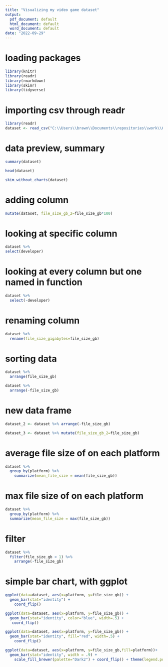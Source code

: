 ```yaml
---
title: "Visualizing my video game dataset"
output:
  pdf_document: default
  html_document: default
  word_document: default
date: "2022-09-29"
---
```


# loading packages

```r
library(knitr)
library(readr)
library(rmarkdown)
library(skimr)
library(tidyverse)
```

# importing csv through readr

```r
library(readr)
dataset <- read_csv("C:\\Users\\brawn\\Documents\\repositories\\work\\GAME_DATA.csv")
```

# data preview, summary

```r
summary(dataset)
```

```r
head(dataset)
```

```r
skim_without_charts(dataset)
```

# adding column

```r
mutate(dataset, file_size_gb_2=file_size_gb*100)
```

# looking at specific column

```r
dataset %>%
select(developer)
```

# looking at every column but one named in function

```r
dataset %>%
  select(-developer)
```

# renaming column

```r
dataset %>%
  rename(file_size_gigabytes=file_size_gb)
```

# sorting data

```r
dataset %>% 
  arrange(file_size_gb)

dataset %>% 
  arrange(-file_size_gb)
```

# new data frame

```r
dataset_2 <- dataset %>% arrange(-file_size_gb)

dataset_3 <- dataset %>% mutate(file_size_gb_2=file_size_gb)
```

# average file size of on each platform

```r
dataset %>% 
  group_by(platform) %>%
    summarize(mean_file_size = mean(file_size_gb))
```

# max file size of on each platform

```r
dataset %>% 
  group_by(platform) %>%
  summarize(mean_file_size = max(file_size_gb))
```

# filter

```r
dataset %>% 
  filter(file_size_gb < 1) %>%
    arrange(-file_size_gb)
```

# simple bar chart, with ggplot

```r
ggplot(data=dataset, aes(x=platform, y=file_size_gb)) +
  geom_bar(stat="identity") + 
    coord_flip()

ggplot(data=dataset, aes(x=platform, y=file_size_gb)) +
  geom_bar(stat="identity", color="blue", width=.5) + 
   coord_flip()

ggplot(data=dataset, aes(x=platform, y=file_size_gb)) +
  geom_bar(stat="identity", fill="red", width=.5) + 
    coord_flip()

ggplot(data=dataset, aes(x=platform, y=file_size_gb,fill=platform))+
  geom_bar(stat="identity", width = .9) +
    scale_fill_brewer(palette="Dark2") + coord_flip() + theme(legend.position="top")
```
